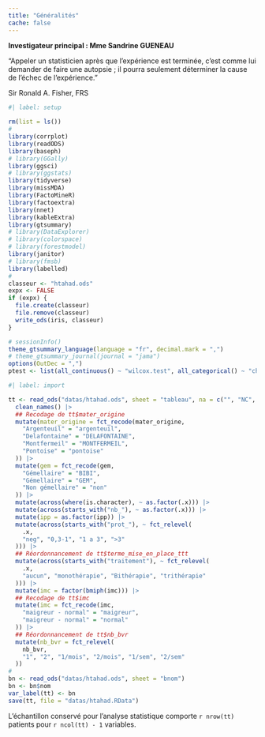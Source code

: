 ```yaml
---
title: "Généralités"
cache: false
---
```


**Investigateur principal : Mme Sandrine GUENEAU**

:::{.callout-warning}

"Appeler un statisticien après que l’expérience est terminée, c’est comme lui demander de faire une autopsie ; il pourra seulement déterminer la cause de l’échec de l’expérience."

Sir Ronald A. Fisher, FRS
:::

```r
#| label: setup
 
rm(list = ls())
#
library(corrplot)
library(readODS)
library(baseph)
# library(GGally)
library(ggsci)
# library(ggstats)
library(tidyverse)
library(missMDA)
library(FactoMineR)
library(factoextra)
library(nnet)
library(kableExtra)
library(gtsummary)
# library(DataExplorer)
# library(colorspace)
# library(forestmodel)
library(janitor)
# library(fmsb)
library(labelled)
#
classeur <- "htahad.ods"
expx <- FALSE
if (expx) {
  file.create(classeur)
  file.remove(classeur)
  write_ods(iris, classeur)
}

# sessionInfo()
theme_gtsummary_language(language = "fr", decimal.mark = ",")
# theme_gtsummary_journal(journal = "jama")
options(OutDec = ",")
ptest <- list(all_continuous() ~ "wilcox.test", all_categorical() ~ "chisq.test")
```



```r
#| label: import

tt <- read_ods("datas/htahad.ods", sheet = "tableau", na = c("", "NC", "NA")) |>
  clean_names() |>
  ## Recodage de tt$mater_origine
  mutate(mater_origine = fct_recode(mater_origine,
    "Argenteuil" = "argenteuil",
    "Delafontaine" = "DELAFONTAINE",
    "Montfermeil" = "MONTFERMEIL",
    "Pontoise" = "pontoise"
  )) |>
  mutate(gem = fct_recode(gem,
    "Gémellaire" = "BIBI",
    "Gémellaire" = "GEM",
    "Non gémellaire" = "non"
  )) |>
  mutate(across(where(is.character), ~ as.factor(.x))) |>
  mutate(across(starts_with("nb_"), ~ as.factor(.x))) |>
  mutate(ipp = as.factor(ipp)) |>
  mutate(across(starts_with("prot_"), ~ fct_relevel(
    .x,
    "neg", "0,3-1", "1 a 3", ">3"
  ))) |>
  ## Réordonnancement de tt$terme_mise_en_place_ttt
  mutate(across(starts_with("traitement"), ~ fct_relevel(
    .x,
    "aucun", "monothérapie", "Bithérapie", "trithérapie"
  ))) |>
  mutate(imc = factor(bmiph(imc))) |>
  ## Recodage de tt$imc
  mutate(imc = fct_recode(imc,
    "maigreur - normal" = "maigreur",
    "maigreur - normal" = "normal"
  )) |>
  ## Réordonnancement de tt$nb_bvr
  mutate(nb_bvr = fct_relevel(
    nb_bvr,
    "1", "2", "1/mois", "2/mois", "1/sem", "2/sem"
  ))
#
bn <- read_ods("datas/htahad.ods", sheet = "bnom")
bn <- bn$nom
var_label(tt) <- bn
save(tt, file = "datas/htahad.RData")
```

L'échantillon conservé pour l'analyse statistique comporte `r nrow(tt)` patients pour `r ncol(tt) - 1` variables. 

